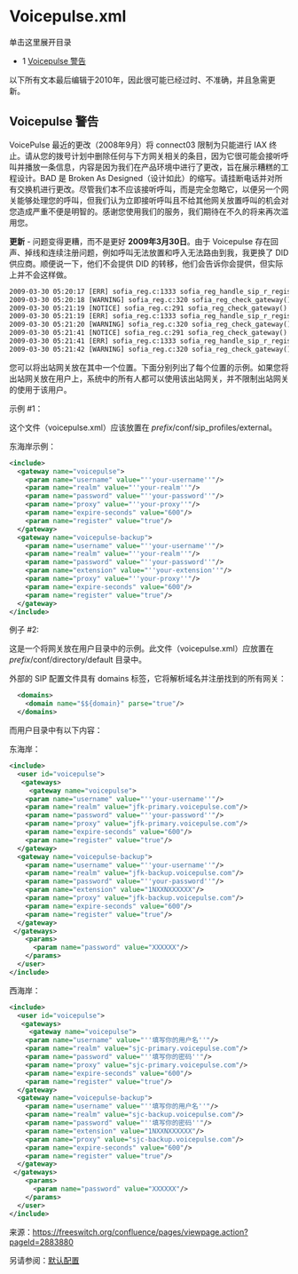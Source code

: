 # Voicepulse.xml

单击这里展开目录

* 1 [Voicepulse 警告](#voicepulse-warning)

以下所有文本最后编辑于2010年，因此很可能已经过时、不准确，并且急需更新。

## Voicepulse 警告

VoicePulse 最近的更改（2008年9月）将 connect03 限制为只能进行 IAX 终止。请从您的拨号计划中删除任何与下方网关相关的条目，因为它很可能会接听呼叫并播放一条信息，内容是因为我们在产品环境中进行了更改，旨在展示糟糕的工程设计。BAD 是 Broken As Designed（设计如此）的缩写。请挂断电话并对所有交换机进行更改。尽管我们本不应该接听呼叫，而是完全忽略它，以便另一个网关能够处理您的呼叫，但我们认为立即接听呼叫且不给其他网关放置呼叫的机会对您造成严重不便是明智的。感谢您使用我们的服务，我们期待在不久的将来再次滥用您。

**更新** \- 问题变得更糟，而不是更好 **2009年3月30日**。由于 Voicepulse 存在回声、掉线和连续注册问题，例如呼叫无法放置和呼入无法路由到我，我更换了 DID 供应商。顺便说一下，他们不会提供 DID 的转移，他们会告诉你会提供，但实际上并不会这样做。

```xml
2009-03-30 05:20:17 [ERR] sofia_reg.c:1333 sofia_reg_handle_sip_r_register() voicepulse-backupsjc 注册失败，状态为 DNS 错误 [503]，失败次数 #1
2009-03-30 05:20:18 [WARNING] sofia_reg.c:320 sofia_reg_check_gateway() voicepulse-backupsjc 注册失败，设置重试时间为 60 秒。
2009-03-30 05:21:19 [NOTICE] sofia_reg.c:291 sofia_reg_check_gateway() 正在注册 voicepulse-backupsjc
2009-03-30 05:21:19 [ERR] sofia_reg.c:1333 sofia_reg_handle_sip_r_register() voicepulse-backupsjc 注册失败，状态为 DNS 错误 [503]，失败次数 #2
2009-03-30 05:21:20 [WARNING] sofia_reg.c:320 sofia_reg_check_gateway() voicepulse-backupsjc 注册失败，设置重试时间为 90 秒。
2009-03-30 05:21:41 [NOTICE] sofia_reg.c:291 sofia_reg_check_gateway() 正在注册 voicepulse
2009-03-30 05:21:41 [ERR] sofia_reg.c:1333 sofia_reg_handle_sip_r_register() voicepulse 注册失败，状态为 DNS 错误 [503]，失败次数 #1
2009-03-30 05:21:42 [WARNING] sofia_reg.c:320 sofia_reg_check_gateway() voicepulse 注册失败，设置重试时间为 60 秒。
```

您可以将出站网关放在其中一个位置。下面分别列出了每个位置的示例。如果您将出站网关放在用户上，系统中的所有人都可以使用该出站网关，并不限制出站网关的使用于该用户。

示例 #1：

这个文件（voicepulse.xml）应该放置在 _prefix_/conf/sip\_profiles/external。

东海岸示例：

```xml
<include>
  <gateway name="voicepulse">
    <param name="username" value="''your-username''"/>
    <param name="realm" value="''your-realm''"/>
    <param name="password" value="''your-password''"/>
    <param name="proxy" value="''your-proxy''"/>
    <param name="expire-seconds" value="600"/>
    <param name="register" value="true"/>
  </gateway>
  <gateway name="voicepulse-backup">
    <param name="username" value="''your-username''"/>
    <param name="realm" value="''your-realm''"/>
    <param name="password" value="''your-password''"/>
    <param name="extension" value="''your-extension''"/>
    <param name="proxy" value="''your-proxy''"/>
    <param name="expire-seconds" value="600"/>
    <param name="register" value="true"/>
  </gateway>
</include>
```

例子 #2:

这是一个将网关放在用户目录中的示例。此文件（voicepulse.xml）应放置在 _prefix_/conf/directory/default 目录中。

外部的 SIP 配置文件具有 domains 标签，它将解析域名并注册找到的所有网关：

```xml
  <domains>
    <domain name="$${domain}" parse="true"/>
  </domains>
```

而用户目录中有以下内容：

东海岸：

```xml
<include>
  <user id="voicepulse">
   <gateways>
     <gateway name="voicepulse">
    <param name="username" value="''your-username''"/>
    <param name="realm" value="jfk-primary.voicepulse.com"/>
    <param name="password" value="''your-password''"/>
    <param name="proxy" value="jfk-primary.voicepulse.com"/>
    <param name="expire-seconds" value="600"/>
    <param name="register" value="true"/>
  </gateway>
  <gateway name="voicepulse-backup">
    <param name="username" value="''your-username''"/>
    <param name="realm" value="jfk-backup.voicepulse.com"/>
    <param name="password" value="''your-password''"/>
    <param name="extension" value="1NXXNXXXXXX"/>
    <param name="proxy" value="jfk-backup.voicepulse.com"/>
    <param name="expire-seconds" value="600"/>
    <param name="register" value="true"/>
  </gateway>
 </gateways>
    <params>
      <param name="password" value="XXXXXX"/>
    </params>
  </user>
</include>
```

西海岸：

```xml
<include>
  <user id="voicepulse">
   <gateways>
     <gateway name="voicepulse">
    <param name="username" value="''填写你的用户名''"/>
    <param name="realm" value="sjc-primary.voicepulse.com"/>
    <param name="password" value="''填写你的密码''"/>
    <param name="proxy" value="sjc-primary.voicepulse.com"/>
    <param name="expire-seconds" value="600"/>
    <param name="register" value="true"/>
  </gateway>
  <gateway name="voicepulse-backup">
    <param name="username" value="''填写你的用户名''"/>
    <param name="realm" value="sjc-backup.voicepulse.com"/>
    <param name="password" value="''填写你的密码''"/>
    <param name="extension" value="1NXXNXXXXXX"/>
    <param name="proxy" value="sjc-backup.voicepulse.com"/>
    <param name="expire-seconds" value="600"/>
    <param name="register" value="true"/>
  </gateway>
 </gateways>
    <params>
      <param name="password" value="XXXXXX"/>
    </params>
  </user>
</include>
```

来源：<https://freeswitch.org/confluence/pages/viewpage.action?pageId=2883880>

另请参阅：[默认配置](../../../Configuration/Default-Configuration_6587388.mdx#mod_vp8)